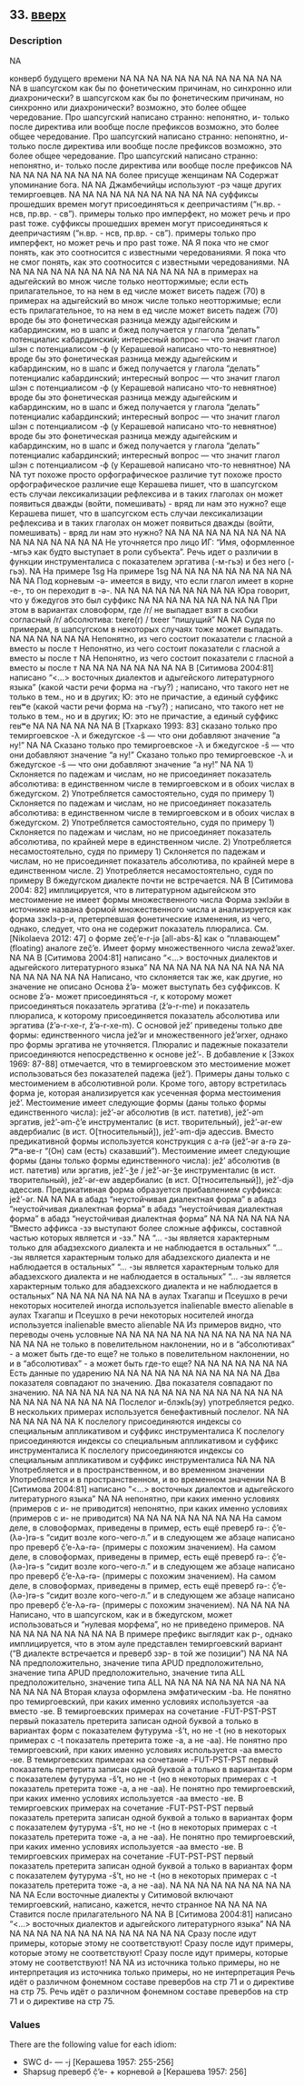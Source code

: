 ## 33. <a href =  'https://agricolamz.github.io/The_Circassian_Isoglosses_Database/33.html'>вверх</a>
### Description

NA

конверб будущего времени
NA
NA
NA
NA
NA
NA
NA
NA
NA
NA
NA
NA
NA
в шапсугском как бы по фонетическим причинам, но синхронно или диахронически?
в шапсугском как бы по фонетическим причинам, но синхронно или диахронически?
возможно, это более общее чередование. Про шапсугский написано странно: непонятно, и- только после директива или вообще после префиксов
возможно, это более общее чередование. Про шапсугский написано странно: непонятно, и- только после директива или вообще после префиксов
возможно, это более общее чередование. Про шапсугский написано странно: непонятно, и- только после директива или вообще после префиксов
NA
NA
NA
NA
NA
NA
NA
NA
NA
более присуще женщинам
NA
Содержат упоминание бога.
NA
NA
Джамбечийцы используют -рэ чаще других темиргоевцев.
NA
NA
NA
NA
NA
NA
NA
NA
NA
NA
NA
суффиксы прошедших времен могут присоединяться к деепричастиям ("н.вр. - нсв, пр.вр. - св"). примеры только про имперфект, но может речь и про past тоже.
суффиксы прошедших времен могут присоединяться к деепричастиям ("н.вр. - нсв, пр.вр. - св"). примеры только про имперфект, но может речь и про past тоже.
NA
Я пока что не смог понять, как это соотносится с известными чередованиями.
Я пока что не смог понять, как это соотносится с известными чередованиями.
NA
NA
NA
NA
NA
NA
NA
NA
NA
NA
NA
NA
NA
NA
NA
в примерах на адыгейский во множ числе только неотторжимые; если есть прилагательное, то на нем в ед числе может висеть падеж (70)
в примерах на адыгейский во множ числе только неотторжимые; если есть прилагательное, то на нем в ед числе может висеть падеж (70)
вроде бы это фонетическая разница между адыгейским и кабардинским, но в шапс и бжед получается у глагола "делать" потенциалис кабардинский; интересный вопрос — что значит глагол шIэн с потенциалисом -ф (у Керашевой написано что-то невнятное)
вроде бы это фонетическая разница между адыгейским и кабардинским, но в шапс и бжед получается у глагола "делать" потенциалис кабардинский; интересный вопрос — что значит глагол шIэн с потенциалисом -ф (у Керашевой написано что-то невнятное)
вроде бы это фонетическая разница между адыгейским и кабардинским, но в шапс и бжед получается у глагола "делать" потенциалис кабардинский; интересный вопрос — что значит глагол шIэн с потенциалисом -ф (у Керашевой написано что-то невнятное)
вроде бы это фонетическая разница между адыгейским и кабардинским, но в шапс и бжед получается у глагола "делать" потенциалис кабардинский; интересный вопрос — что значит глагол шIэн с потенциалисом -ф (у Керашевой написано что-то невнятное)
NA
NA
тут похоже просто орфографическое различие
тут похоже просто орфографическое различие
еще Керашева пишет, что в шапсугском есть случаи лексикализации рефлексива и в таких глаголах он может появиться дважды (войти, помешивать) - вряд ли нам это нужно?
еще Керашева пишет, что в шапсугском есть случаи лексикализации рефлексива и в таких глаголах он может появиться дважды (войти, помешивать) - вряд ли нам это нужно?
NA
NA
NA
NA
NA
NA
NA
NA
NA
NA
NA
NA
NA
NA
NA
NA
Не уточняется про лицо ИГ: "Имя, оформленное -мгьэ как будто выступает в роли субъекта". Речь идет о различии в функции инструменталиса с показателем эргатива (-м-гьэ) и без него (-гьэ).
NA
На примере 1sg
На примере 1sg
NA
NA
NA
NA
NA
NA
NA
NA
NA
NA
NA
Под корневым -ə- имеется в виду, что если глагол имеет в корне -e-, то он переходит в -ə-.
NA
NA
NA
NA
NA
NA
NA
NA
NA
Юра говорит, что у бжедугов это был суффикс
NA
NA
NA
NA
NA
NA
NA
NA
NA
При этом в вариантах словоформ, где /r/ не выпадает взят в скобки согласный /r/ абсолютива: txere(r) / txeer "пишущий"
NA
NA
Судя по примерам, в шапсугском в некоторых случаях тоже может выпадать.
NA
NA
NA
NA
NA
NA
Непонятно, из чего состоит показатели с гласной а вместо ы после т
Непонятно, из чего состоит показатели с гласной а вместо ы после т
NA
Непонятно, из чего состоит показатели с гласной а вместо ы после т
NA
NA
NA
NA
NA
NA
NA
NA
В [Ситимова 2004:81] написано "<...> восточных диалектов и адыгейского литературного языка"
(какой части речи форма на -гъу?) ; написано, что такого нет не только в тем., но и в других; Ю: это не причастие, а единый суффикс reʁʷe
(какой части речи форма на -гъу?) ; написано, что такого нет не только в тем., но и в других; Ю: это не причастие, а единый суффикс reʁʷe
NA
NA
NA
NA
NA
NA
В [Тхаркахо 1993: 83] сказано только про темиргоевское -λ и бжедугское -ŝ — что они добавляют значение "а ну!"
NA
NA
Cказано только про темиргоевское -λ и бжедугское -ŝ — что они добавляют значение "а ну!"
Cказано только про темиргоевское -λ и бжедугское -ŝ — что они добавляют значение "а ну!"
NA
NA
1) Склоняется по падежам и числам, но не присоединяет показатель абсолютива: в единственном числе в темиргоевском и в обоих числах в бжедугском.
 2) Употребляется самостоятельно, судя по примеру
1) Склоняется по падежам и числам, но не присоединяет показатель абсолютива: в единственном числе в темиргоевском и в обоих числах в бжедугском.
 2) Употребляется самостоятельно, судя по примеру
1) Склоняется по падежам и числам, но не присоединяет показатель абсолютива, по крайней мере в единственном числе.
 2) Употребляется несамостоятельно, судя по примеру
1) Склоняется по падежам и числам, но не присоединяет показатель абсолютива, по крайней мере в единственном числе.
 2) Употребляется несамостоятельно, судя по примеру
В бжедугском диалекте почти не встречается.
NA
В [Ситимова 2004: 82] имплицируется, что в литературном адыгейском это местоимение не имеет формы множественного числа
Форма зэкIэйи в источнике названа формой множественного числа и анализируется как форма зэкIэ-р-и, претерпевшая фонетические изменения, из чего, однако, следует, что она не содержит показатель плюралиса. См. [Nikolaeva 2012: 47] о форме zeč̣’e-r-jə [all-abs-&] как о "плавающем" (floating) аналоге zeč̣’e.
Имеет форму множественного числа zewəž'əxer.
NA
NA
В [Ситимова 2004:81] написано "<...> восточных диалектов и адыгейского литературного языка"
NA
NA
NA
NA
NA
NA
NA
NA
NA
NA
NA
NA
NA
NA
NA
NA
Написано, что склоняется так же, как другие, но значение не описано
Основа ž’ə- может выступать без суффиксов. К основе ž’ə- может присоединяться -r, к которому может присоединяться показатель эргатива (ž’ə-r-me) и показатель плюралиса, к которому присоединяется показатель абсолютива или эргатива (ž’ə-r-xe-r, ž’ə-r-xe-m). С основой jež’ приведены только две формы: единственного числа jež’ər и множественного jež’ərxer, однако про формы эргатива не уточняется.
Плюралис и падежные показатели присоединяются непосредственно к основе jež'-.
В добавление к [Зэкох 1969: 87-88] отмечается, что в темиргоевском это местоимение может использоваться без показателей падежа (jež’). Примеры даны только с местоимением в абсолютивной роли. Кроме того, автору встретилась форма je, которая анализируется как усеченная форма местоимения jež’.
Местоимение имеет следующие формы (даны только формы единственного числа): jež’-ər абсолютив (в ист. патетив), jež’-əm эргатив, jež’-əm-č̣’e инструменталис (в ист. творительный), jež’-ər-ew авдербиалис (в ист. О[тносительный]), jež’-əm-djə адессив. Вместо предикативной формы используется конструкция с a-rə (jež’-ər a-rə zə-ʔʷa-ʁe-r "(Он) сам (есть) сказавший").
Местоимение имеет следующие формы (даны только формы единственного числа): jež’ абсолютив (в ист. патетив) или эргатив, jež’-ǯe / jež’-ər-ǯe инструменталис (в ист. творительный), jež’-ər-ew авдербиалис (в ист. О[тносительный]), jež’-djə адессив. Предикативная форма образуется прибавлением суффикса: jež’-ər.
NA
NA
NA
в абадз "неустойчивая диалектная форма"
в абадз "неустойчивая диалектная форма"
в абадз "неустойчивая диалектная форма"
в абадз "неустойчивая диалектная форма"
NA
NA
NA
NA
NA
NA
"Вместо аффикса -зэ выступают более сложные аффиксы, составной частью которых является и -зэ."
NA
"... -зы является характерным только для абадзехского диалекта и не наблюдается в остальных"
"... -зы является характерным только для абадзехского диалекта и не наблюдается в остальных"
"... -зы является характерным только для абадзехского диалекта и не наблюдается в остальных"
"... -зы является характерным только для абадзехского диалекта и не наблюдается в остальных"
NA
NA
NA
NA
NA
NA
NA
в аулах Тхагапш и Псеушхо в речи некоторых носителей иногда используется inalienable вместо alienable
в аулах Тхагапш и Псеушхо в речи некоторых носителей иногда используется inalienable вместо alienable
NA
Из примеров видно, что переводы очень условные
NA
NA
NA
NA
NA
NA
NA
NA
NA
NA
NA
NA
NA
NA
NA
NA
не только в повелительном наклонении, но и в "абсолютивах" - а может быть где-то еще?
не только в повелительном наклонении, но и в "абсолютивах" - а может быть где-то еще?
NA
NA
NA
NA
NA
NA
NA
Есть данные по ударению
NA
NA
NA
NA
NA
NA
NA
NA
NA
NA
NA
Два показателя совпадают по значению.
Два показателя совпадают по значению.
NA
NA
NA
NA
NA
NA
NA
NA
NA
NA
NA
NA
NA
NA
NA
NA
NA
NA
NA
NA
NA
NA
NA
NA
NA
Послелог и-блэкIь(эу) употребляется редко.
В нескольких примерах используется бенефактивный послелог.
NA
NA
NA
NA
NA
NA
NA
К послелогу присоединяются индексы со специальным аппликативом и суффикс инструменталиса
К послелогу присоединяются индексы со специальным аппликативом и суффикс инструменталиса
К послелогу присоединяются индексы со специальным аппликативом и суффикс инструменталиса
NA
NA
NA
Употребляется и в пространственном, и во временном значении
Употребляется и в пространственном, и во временном значении
NA
В [Ситимова 2004:81] написано "<...> восточных диалектов и адыгейского литературного языка"
NA
NA
непонятно, при каких именно условиях (примеров с и- не приводится)
непонятно, при каких именно условиях (примеров с и- не приводится)
NA
NA
NA
NA
NA
NA
NA
NA
На самом деле, в словоформах, приведены в пример, есть ещё преверб rə-: č̣’e-(λə-)rə-s "сидит возле кого-чего-л." и в следующем же абзаце написано про преверб č̣’e-λə-rə- (примеры с похожим значением).
На самом деле, в словоформах, приведены в пример, есть ещё преверб rə-: č̣’e-(λə-)rə-s "сидит возле кого-чего-л." и в следующем же абзаце написано про преверб č̣’e-λə-rə- (примеры с похожим значением).
На самом деле, в словоформах, приведены в пример, есть ещё преверб rə-: č̣’e-(λə-)rə-s "сидит возле кого-чего-л." и в следующем же абзаце написано про преверб č̣’e-λə-rə- (примеры с похожим значением).
NA
NA
NA
NA
Написано, что в шапсугском, как и в бжедугском, может использоваться и "нулевая морфема", но не приведено примеров.
NA
NA
NA
NA
NA
NA
NA
NA
NA
В примере префикс выглядит как р-, однако имплицируется, что в этом ауле представлен темиргоевский вариант ("В диалекте встречается и преверб зэр- в той же позиции")
NA
NA
NA
NA
предположительно, значение типа APUD
предположительно, значение типа APUD
предположительно, значение типа ALL
предположительно, значение типа ALL
NA
NA
NA
NA
NA
NA
NA
NA
NA
NA
NA
NA
NA
Вторая клауза оформлена эмфатическим -ba.
Не понятно про темиргоевский, при каких именно условиях используется -aa вместо -ʁe. В темиргоевских примерах на сочетание -FUT-PST-PST первый показатель претерита записан одной буквой a только в вариантах форм с показателем футурума -š't, но не -t (но в некоторых примерах с -t показатель претерита тоже -a, а не -aa).
Не понятно про темиргоевский, при каких именно условиях используется -aa вместо -ʁe. В темиргоевских примерах на сочетание -FUT-PST-PST первый показатель претерита записан одной буквой a только в вариантах форм с показателем футурума -š't, но не -t (но в некоторых примерах с -t показатель претерита тоже -a, а не -aa).
Не понятно про темиргоевский, при каких именно условиях используется -aa вместо -ʁe. В темиргоевских примерах на сочетание -FUT-PST-PST первый показатель претерита записан одной буквой a только в вариантах форм с показателем футурума -š't, но не -t (но в некоторых примерах с -t показатель претерита тоже -a, а не -aa).
Не понятно про темиргоевский, при каких именно условиях используется -aa вместо -ʁe. В темиргоевских примерах на сочетание -FUT-PST-PST первый показатель претерита записан одной буквой a только в вариантах форм с показателем футурума -š't, но не -t (но в некоторых примерах с -t показатель претерита тоже -a, а не -aa).
NA
NA
NA
NA
NA
NA
NA
NA
NA
NA
NA
Если восточные диалекты у Ситимовой включают темиргоевский, написано, кажется, нечто странное
NA
NA
NA
NA
Ставится после прилагательного
NA
NA
В [Ситимова 2004:81] написано "<...> восточных диалектов и адыгейского литературного языка"
NA
NA
NA
NA
NA
NA
NA
NA
NA
NA
NA
NA
NA
NA
NA
Сразу после идут примеры, которые этому не соответствуют!
Сразу после идут примеры, которые этому не соответствуют!
Сразу после идут примеры, которые этому не соответствуют!
NA
NA
из источника только примеры, но не интерпретация
из источника только примеры, но не интерпретация
Речь идёт о различном фонемном составе превербов на стр 71 и о директиве на стр 75.
Речь идёт о различном фонемном составе превербов на стр 71 и о директиве на стр 75.

### Values
There are the following value for each idiom:

* SWC d- — -j [Керашева 1957: 255-256]
* Shapsug преверб č̣’e- + корневой ə [Керашева 1957: 256]


